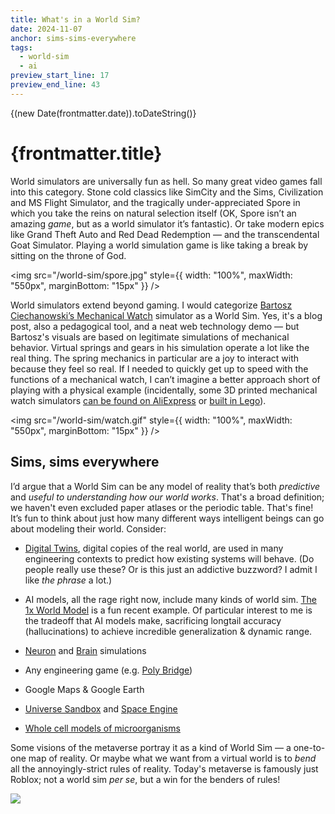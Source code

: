 ```yaml
---
title: What's in a World Sim?
date: 2024-11-07
anchor: sims-sims-everywhere
tags:
  - world-sim
  - ai
preview_start_line: 17
preview_end_line: 43
---
```



{(new Date(frontmatter.date)).toDateString()}

# {frontmatter.title}

World simulators are universally fun as hell. So many great video games fall
into this category. Stone cold classics like SimCity and the Sims, Civilization
and MS Flight Simulator, and the tragically under-appreciated Spore in which you
take the reins on natural selection itself (OK, Spore isn’t an amazing *game*,
but as a world simulator it’s fantastic). Or take modern epics like Grand Theft
Auto and Red Dead Redemption — and the transcendental Goat Simulator. Playing a
world simulation game is like taking a break by sitting on the throne of God.

<img src="/world-sim/spore.jpg" style={{ width: "100%", maxWidth:
"550px", marginBottom: "15px" }} />

World simulators extend beyond gaming. I would categorize [Bartosz
Ciechanowski’s Mechanical Watch](https://ciechanow.ski/mechanical-watch/)
simulator as a World Sim. Yes, it's a blog post, also a pedagogical tool, and a
neat web technology demo — but Bartosz's visuals are based on legitimate
simulations of mechanical behavior. Virtual springs and gears in his simulation
operate a lot like the real thing. The spring mechanics in particular are a joy
to interact with because they feel so real. If I needed to quickly get up to
speed with the functions of a mechanical watch, I can’t imagine a better
approach short of playing with a physical example  (incidentally, some 3D
printed mechanical watch simulators [can be found on
AliExpress](https://www.aliexpress.us/w/wholesale-Mechanical-watch-internal-structure-model.html?spm=a2g0o.detail.search.0)
or [built in Lego](https://www.youtube.com/watch?v=kRzgCylePjk)).

<img src="/world-sim/watch.gif" style={{ width: "100%", maxWidth:
"550px", marginBottom: "15px" }} />

## Sims, sims everywhere

I’d argue that a World Sim can be any model of reality that’s both *predictive*
and *useful to understanding how our world works*. That's a broad definition; we
haven't even excluded paper atlases or the periodic table. That's fine! It’s fun to
think about just how many different ways intelligent beings can go about
modeling their world. Consider:

- [Digital Twins](https://en.wikipedia.org/wiki/Digital_twin), digital copies of
  the real world, are used in many engineering contexts to predict how existing
  systems will behave. (Do people really use these? Or is this just an
  addictive buzzword? I admit I like *the phrase* a lot.)

- AI models, all the rage right now, include many kinds of world sim. [The 1x
  World Model](https://www.1x.tech/discover/1x-world-model) is a fun recent
  example. Of particular interest to me is the tradeoff that AI models make,
  sacrificing longtail accuracy (hallucinations) to achieve incredible
  generalization & dynamic range.

- [Neuron](https://www.neuron.yale.edu/neuron/) and
  [Brain](https://www.epfl.ch/research/domains/bluebrain/) simulations

- Any engineering game (e.g. [Poly Bridge](https://en.wikipedia.org/wiki/Poly_Bridge_%28video_game%29))

- Google Maps & Google Earth

- [Universe Sandbox](https://universesandbox.com/) and [Space
  Engine](https://spaceengine.org/)

- [Whole cell models of microorganisms](https://www.wholecell.org/)

Some visions of the metaverse portray it as a kind of World Sim — a one-to-one
map of reality. Or maybe what we want from a virtual world is to *bend* all the
annoyingly-strict rules of reality. Today's metaverse is famously just Roblox;
not a world sim _per se_, but a win for the benders of rules!

<a href="https://x.com/ID_AA_Carmack/status/1649821116490186753">
<img src="/world-sim/roblox.png" style={{ width: "100%", maxWidth:
"550px", marginBottom: "15px" }} /></a>

